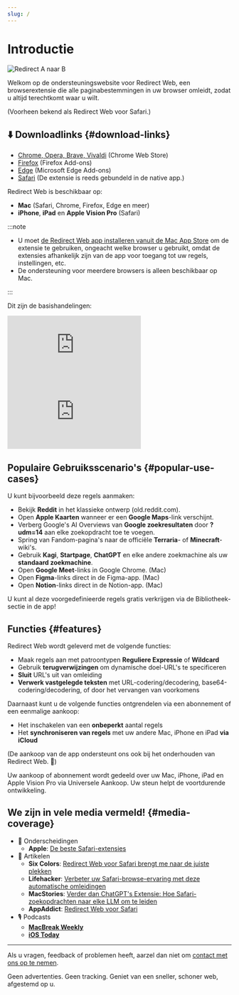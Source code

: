 ```yaml
---
slug: /
---
```



# Introductie

<div style={{display: "flex", flexDirection: "column", alignItems: "flex-start", marginBottom: "25px"}}>
  <img src="./img/redirect-a-to-b.png" style={{display: "block", minWidth: "360px", maxWidth: "500px", width: "100%", height: "auto", marginBottom: "25px"}} alt="Redirect A naar B" />
  <ExtensionStoreLinks />
</div>

Welkom op de ondersteuningswebsite voor Redirect Web, een browserextensie die alle paginabestemmingen in uw browser omleidt, zodat u altijd terechtkomt waar u wilt.

(Voorheen bekend als Redirect Web voor Safari.)

## ⬇️ Downloadlinks {#download-links}

- [Chrome, Opera, Brave, Vivaldi](https://chromewebstore.google.com/detail/ffglckbhfbfmdkefdmjbhpnffkcmlhdh) (Chrome Web Store)
- [Firefox](https://addons.mozilla.org/firefox/addon/redirect-web/) (Firefox Add-ons)
- [Edge](https://microsoftedge.microsoft.com/addons/detail/hmfkakfdccgdpgemaicfgngnmflefpga) (Microsoft Edge Add-ons)
- [Safari](https://apps.apple.com/app/id1571283503) (De extensie is reeds gebundeld in de native app.)

Redirect Web is beschikbaar op:

- **Mac** (Safari, Chrome, Firefox, Edge en meer)
- **iPhone**, **iPad** en **Apple Vision Pro** (Safari)

:::note

- U moet [de Redirect Web app installeren vanuit de Mac App Store](https://apps.apple.com/app/id1571283503) om de extensie te gebruiken, ongeacht welke browser u gebruikt, omdat de extensies afhankelijk zijn van de app voor toegang tot uw regels, instellingen, etc.
- De ondersteuning voor meerdere browsers is alleen beschikbaar op Mac.

:::

Dit zijn de basishandelingen:

<iframe style={{width:"100%", aspectRatio:"9/16", height:"auto", maxHeight:"60vh", maxWidth:"35vh"}} src="https://www.youtube.com/embed/NaQ5X-v-qJU" title="iOS Demo Video (YouTube)" frameborder="0" allow="accelerometer; autoplay; clipboard-write; encrypted-media; gyroscope; picture-in-picture; web-share" allowfullscreen></iframe>

<iframe style={{width:"100%", aspectRatio:"17/9", height:"auto", maxHeight:"100vh"}} src="https://www.youtube.com/embed/5eU89Gu73SQ" title="macOS Demo Video (YouTube)" frameborder="0" allow="accelerometer; autoplay; clipboard-write; encrypted-media; gyroscope; picture-in-picture; web-share" allowfullscreen></iframe>

## Populaire Gebruiksscenario's {#popular-use-cases}

U kunt bijvoorbeeld deze regels aanmaken:

- Bekijk **Reddit** in het klassieke ontwerp (old.reddit.com).
- Open **Apple Kaarten** wanneer er een **Google Maps**-link verschijnt.
- Verberg Google's AI Overviews van **Google zoekresultaten** door **?udm=14** aan elke zoekopdracht toe te voegen.
- Spring van Fandom-pagina's naar de officiële **Terraria**- of **Minecraft**-wiki's.
- Gebruik **Kagi**, **Startpage**, **ChatGPT** en elke andere zoekmachine als uw **standaard zoekmachine**.
- Open **Google Meet**-links in Google Chrome. (Mac)
- Open **Figma**-links direct in de Figma-app. (Mac)
- Open **Notion**-links direct in de Notion-app. (Mac)

U kunt al deze voorgedefinieerde regels gratis verkrijgen via de Bibliotheek-sectie in de app!

## Functies {#features}

Redirect Web wordt geleverd met de volgende functies:

- Maak regels aan met patroontypen **Reguliere Expressie** of **Wildcard**
- Gebruik **terugverwijzingen** om dynamische doel-URL's te specificeren
- **Sluit** URL's uit van omleiding
- **Verwerk vastgelegde teksten** met URL-codering/decodering, base64-codering/decodering, of door het vervangen van voorkomens

Daarnaast kunt u de volgende functies ontgrendelen via een abonnement of een eenmalige aankoop:

- Het inschakelen van een **onbeperkt** aantal regels
- Het **synchroniseren van regels** met uw andere Mac, iPhone en iPad **via iCloud**

(De aankoop van de app ondersteunt ons ook bij het onderhouden van Redirect Web. 🙏)

Uw aankoop of abonnement wordt gedeeld over uw Mac, iPhone, iPad en Apple Vision Pro via Universele Aankoop. Uw steun helpt de voortdurende ontwikkeling.

## We zijn in vele media vermeld! {#media-coverage}

* 🏅 Onderscheidingen
    * **Apple**: [De beste Safari-extensies](https://apps.apple.com/us/story/id1377753262)
* 📰 Artikelen
    * **Six Colors**: [Redirect Web voor Safari brengt me naar de juiste plekken](https://sixcolors.com/post/2022/11/redirect-web-for-safari-takes-me-to-the-right-places/)
    * **Lifehacker**: [Verbeter uw Safari-browse-ervaring met deze automatische omleidingen](https://lifehacker.com/improve-your-safari-browsing-experience-with-these-auto-1849812013)
    * **MacStories**: [Verder dan ChatGPT's Extensie: Hoe Safari-zoekopdrachten naar elke LLM om te leiden](https://www.macstories.net/tutorials/beyond-chatgpts-extension-how-to-redirect-safari-searches-to-any-llm/)
    * **AppAddict**: [Redirect Web voor Safari](https://appaddict.app/post/redirect-web-for-safari)
* 🎙️ Podcasts
    * [**MacBreak Weekly**](https://youtu.be/I251K3L2s88?t=7427)
    * [**iOS Today**](https://youtu.be/cWkwH84b6M4?t=636)

---

Als u vragen, feedback of problemen heeft, aarzel dan niet om [contact met ons op te nemen](contact-us).

Geen advertenties. Geen tracking. Geniet van een sneller, schoner web, afgestemd op u.
